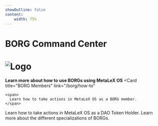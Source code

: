 ```yaml
---
showOutline: false
content: 
    width: 75%
---
```


# BORG Command Center

# ![Logo](/borg-command.png)

<CardGrid>

**Learn more about how to use BORGs using MetaLeX OS**
  <Card
    title="BORG Members"
    link="/borg/how-to"
  >
    <span>
      Learn how to take actions in MetaLeX OS as a BORG member.
    </span>
  </Card>
    <Card
    title="DAO Member"
    link="/borg/dao-landing"
  >
    <span>
      Learn how to take actions in MetaLeX OS as a DAO Token Holder.
    </span>
  </Card>
  <Card title="Types of BORGs" link="/borg/borg-types">
    <span>
      Learn more about the different specializations of BORGs.
    </span>
  </Card>
</CardGrid>

